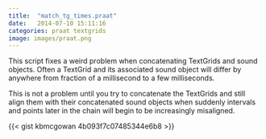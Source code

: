 ```yaml
---
title:  "match_tg_times.praat"
date:   2014-07-10 15:11:16
categories: praat textgrids
image: images/praat.png
---
```


This script fixes a weird problem when concatenating TextGrids and
sound objects.  Often a TextGrid and its associated sound object
will differ by anywhere from fraction of a millisecond to a few
milliseconds.

This is not a problem until you try to concatenate
the TextGrids and still align them with their concatenated sound
objects when suddenly intervals and points later in the chain will
begin to be increasingly misaligned.

{{< gist kbmcgowan 4b093f7c07485344e6b8 >}}
